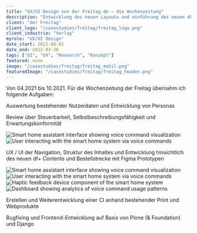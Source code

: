 ```yaml
---
title: "UX/UI Design von der Freitag.de – die Wochenzeitung"
description: "Entwicklung des neuen Layouts und einführung des neuen dF+  ."
client: "der Freitag"
client_logo: "/casestudies/freitag/freitag_logo.png"
client_industrie: "Verlag"
myrole: "UX/UI Design"
date_start: 2021-08-01
date_end: 2022-03-30
tags: ["UI", "UX", "Research", "Konzept"]
featured: none
image: "/casestudies/freitag/freitag_mobil.png"
featuredImage: "/casestudies/freitag/freitag_header.png"
---
```


Von 04.2021 bis 10.2021. Für die Wochenzeitung der Freitag übernahm ich folgende Aufgaben:

Auswertung bestehender Nutzerdaten und Entwicklung von Personas

Review über Steuerbarkeit, Selbstbeschreibungsfähigkeit und Erwartungskonformität

<div class="relative -mx-4 my-8 md:-mx-8 lg:-mx-[120px]">
  <div class="grid grid-cols-1 gap-4 md:grid-cols-2">
    <Image
      src="/casestudies/freitag/freitag_alt.png"
      alt="Smart home assistant interface showing voice command visualization"
      width={460}
      height={400}
      class="w-full rounded-lg object-cover"
    />
    <Image
      src="/casestudies/freitag/freitag_neu.png"
      alt="User interacting with the smart home system via voice commands"
      width={460}
      height={400}
      class="w-full rounded-lg object-cover"
    />
  </div>
</div>

UX / UI der Navigation, Struktur des Inhaltes und Entwicklung hinsichtlich des neuen df+ Contents und Bestellstrecke mit Figma Prototypen

<div class="relative -mx-4 my-8 md:-mx-8 lg:-mx-[120px]">
  <div class="grid grid-cols-2 gap-4 md:grid-cols-4">
    <Image
      src="/casestudies/freitag/freitag_iphone.png"
      alt="Smart home assistant interface showing voice command visualization"
      width={360}
      height={800}
      class="w-full rounded-lg object-cover"
    />
    <Image
      src="/casestudies/freitag/freitag_iphone2.png"
      alt="User interacting with the smart home system via voice commands"
      width={360}
      height={800}
      class="w-full rounded-lg object-cover"
    />
    <Image
      src="/casestudies/freitag/freitag_iphone3.png"
      alt="Haptic feedback device component of the smart home system"
      width={360}
      height={800}
      class="w-full rounded-lg object-cover"
    />
    <Image
      src="/casestudies/freitag/freitag_iphone4.png"
      alt="Dashboard showing analytics of voice command usage patterns"
      width={360}
      height={800}
      class="w-full rounded-lg object-cover"
    />
  </div>
</div>

Erstellen und Weiterentwicklung einer CI anhand bestehender Print und Webprodukte

<BreakoutImage src="/casestudies/freitag/freitag_aktuell.jpg" alt="Wireframe: Anzeige eines Abruchzenarios mit der Aufforderung fertig zu Trainieren" />

Bugfixing und Frontend-Entwicklung auf Basis von Plone (& Foundation) und Django

